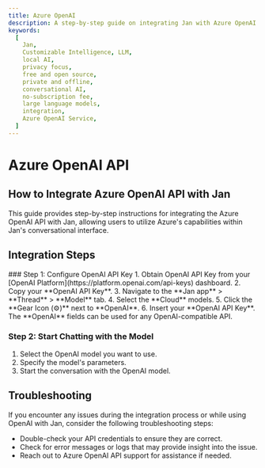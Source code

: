 ```yaml
---
title: Azure OpenAI
description: A step-by-step guide on integrating Jan with Azure OpenAI.
keywords:
  [
    Jan,
    Customizable Intelligence, LLM,
    local AI,
    privacy focus,
    free and open source,
    private and offline,
    conversational AI,
    no-subscription fee,
    large language models,
    integration,
    Azure OpenAI Service,
  ]
---
```





# Azure OpenAI API

## How to Integrate Azure OpenAI API with Jan
This guide provides step-by-step instructions for integrating the Azure OpenAI API with Jan, allowing users to utilize Azure's capabilities within Jan's conversational interface.

## Integration Steps
<Steps>
### Step 1: Configure OpenAI API Key
1. Obtain OpenAI API Key from your [OpenAI Platform](https://platform.openai.com/api-keys) dashboard.
2. Copy your **OpenAI API Key**.
3. Navigate to the **Jan app** > **Thread** > **Model** tab.
4. Select the **Cloud** models.
5. Click the **Gear Icon (⚙️)** next to **OpenAI**.
6. Insert your **OpenAI API Key**.

<Callout type='info'>
The **OpenAI** fields can be used for any OpenAI-compatible API.
</Callout>

### Step 2: Start Chatting with the Model

1. Select the OpenAI model you want to use.
2. Specify the model's parameters.
3. Start the conversation with the OpenAI model.

</Steps>

## Troubleshooting

If you encounter any issues during the integration process or while using OpenAI with Jan, consider the following troubleshooting steps:

- Double-check your API credentials to ensure they are correct.
- Check for error messages or logs that may provide insight into the issue.
- Reach out to Azure OpenAI API support for assistance if needed.